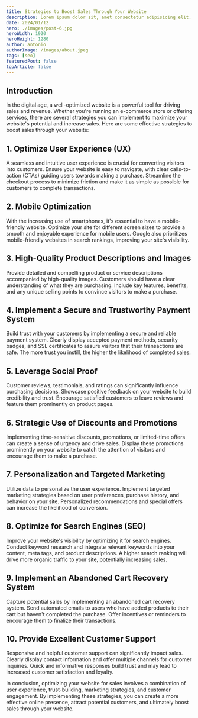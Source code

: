 ```yaml
---
title: Strategies to Boost Sales Through Your Website
description: Lorem ipsum dolor sit, amet consectetur adipisicing elit. Hic eos odit sequi minima iure natus, odio tempora sit.
date: 2024/01/12
hero: ./images/post-6.jpg
heroWidth: 1920
heroHeight: 1280
author: antonio
authorImage: /images/about.jpeg
tags: [seo]
featuredPost: false
topArticle: false
---
```


## **Introduction**

In the digital age, a well-optimized website is a powerful tool for driving sales and revenue. Whether you're running an e-commerce store or offering services, there are several strategies you can implement to maximize your website's potential and increase sales. Here are some effective strategies to boost sales through your website:

## 1. **Optimize User Experience (UX)**

A seamless and intuitive user experience is crucial for converting visitors into customers. Ensure your website is easy to navigate, with clear calls-to-action (CTAs) guiding users towards making a purchase. Streamline the checkout process to minimize friction and make it as simple as possible for customers to complete transactions.

## 2. **Mobile Optimization**

With the increasing use of smartphones, it's essential to have a mobile-friendly website. Optimize your site for different screen sizes to provide a smooth and enjoyable experience for mobile users. Google also prioritizes mobile-friendly websites in search rankings, improving your site's visibility.

## 3. **High-Quality Product Descriptions and Images**

Provide detailed and compelling product or service descriptions accompanied by high-quality images. Customers should have a clear understanding of what they are purchasing. Include key features, benefits, and any unique selling points to convince visitors to make a purchase.

## 4. **Implement a Secure and Trustworthy Payment System**

Build trust with your customers by implementing a secure and reliable payment system. Clearly display accepted payment methods, security badges, and SSL certificates to assure visitors that their transactions are safe. The more trust you instill, the higher the likelihood of completed sales.

## 5. **Leverage Social Proof**

Customer reviews, testimonials, and ratings can significantly influence purchasing decisions. Showcase positive feedback on your website to build credibility and trust. Encourage satisfied customers to leave reviews and feature them prominently on product pages.

## 6. **Strategic Use of Discounts and Promotions**

Implementing time-sensitive discounts, promotions, or limited-time offers can create a sense of urgency and drive sales. Display these promotions prominently on your website to catch the attention of visitors and encourage them to make a purchase.

## 7. **Personalization and Targeted Marketing**

Utilize data to personalize the user experience. Implement targeted marketing strategies based on user preferences, purchase history, and behavior on your site. Personalized recommendations and special offers can increase the likelihood of conversion.

## 8. **Optimize for Search Engines (SEO)**

Improve your website's visibility by optimizing it for search engines. Conduct keyword research and integrate relevant keywords into your content, meta tags, and product descriptions. A higher search ranking will drive more organic traffic to your site, potentially increasing sales.

## 9. **Implement an Abandoned Cart Recovery System**

Capture potential sales by implementing an abandoned cart recovery system. Send automated emails to users who have added products to their cart but haven't completed the purchase. Offer incentives or reminders to encourage them to finalize their transactions.

## 10. **Provide Excellent Customer Support**

Responsive and helpful customer support can significantly impact sales. Clearly display contact information and offer multiple channels for customer inquiries. Quick and informative responses build trust and may lead to increased customer satisfaction and loyalty.

In conclusion, optimizing your website for sales involves a combination of user experience, trust-building, marketing strategies, and customer engagement. By implementing these strategies, you can create a more effective online presence, attract potential customers, and ultimately boost sales through your website.
